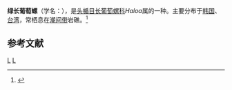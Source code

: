 {{Speciesbox
| taxon = Haloa nigropunctata
| binomial_authority = (Pease, 1868)
}}
'''绿长葡萄螺'''（学名：''{{lang|la|Haloa nigropunctata}}''），是[[头楯目|头楯目]][[长葡萄螺科|长葡萄螺科]]''Haloa''属的一种。主要分布于[[韩国|韩国]]、[[台湾|台湾]]，常栖息在[[潮间带|潮间带]]岩礁。<ref>{{cite web|url=http://shell.sinica.edu.tw/chinese/shellbase_detail.php?science_no=3392|title=国际贝库：绿长葡萄螺|publisher=台湾贝类资料库|accessdate=2009-08-11}}</ref>

== 参考文献 ==
{{reflist}}
{{taxonbar}}
[[Category:_1868年描述的动物|L]]
[[Category:长葡萄螺科|L]]